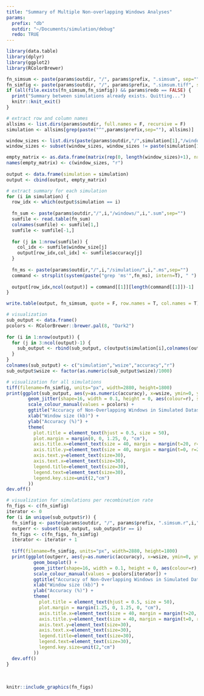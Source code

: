```yaml
---
title: "Summary of Multiple Non-overlapping Windows Analyses"
params:
  prefix: "db"
  outdir: "~/Documents/simulation/debug"
  redo: TRUE
---
```


```r
library(data.table)
library(dplyr)
library(ggplot2)
library(RColorBrewer)
```

```r
fn_simsum <- paste(params$outdir, "/", params$prefix, ".simsum", sep="")
fn_simfig <- paste(params$outdir, "/", params$prefix, ".simsum.tiff", sep="")
if (all(file.exists(fn_simsum,fn_simfig)) && params$redo == FALSE) {
  print("Summary between simulations already exists. Quitting...")
  knitr::knit_exit()
}

# extract row and column names
allsims <- list.dirs(params$outdir, full.names = F, recursive = F)
simulation <- allsims[grep(paste("^",params$prefix,sep=""), allsims)]

window_sizes <- list.dirs(paste(params$outdir,"/",simulation[1],"/windows/",sep=""), full.names = F, recursive = F)
window_sizes <- subset(window_sizes, window_sizes != paste(simulation[1],".summary",sep=""))

empty_matrix <- as.data.frame(matrix(rep(0, length(window_sizes)+1), nrow=length(simulation), ncol=length(window_sizes)+1))
names(empty_matrix) <- c(window_sizes, "r")
  
output <- data.frame(simulation = simulation)
output <- cbind(output, empty_matrix)

# extract summary for each simulation
for (i in simulation) {
  row_idx <- which(output$simulation == i)
  
  fn_sum <- paste(params$outdir,"/",i,"/windows/",i,".sum",sep="")
  sumfile <- read.table(fn_sum)
  colnames(sumfile) <- sumfile[1,]
  sumfile <- sumfile[-1,]
  
  for (j in 1:nrow(sumfile)) {
    col_idx <- sumfile$window_size[j]
    output[row_idx,col_idx] <- sumfile$accuracy[j]
  }
  
  fn_ms <- paste(params$outdir,"/",i,"/simulation/",i,".ms",sep="")
  command <- strsplit(system(paste("grep 'ms'",fn_ms), intern=T), " ")
  
  output[row_idx,ncol(output)] = command[[1]][length(command[[1]])-1]
}

write.table(output, fn_simsum, quote = F, row.names = T, col.names = T)

# visualization
sub_output <- data.frame()
pcolors <- RColorBrewer::brewer.pal(8, "Dark2")
  
for (i in 1:nrow(output)) {
  for (j in 3:ncol(output)-1) {
    sub_output <- rbind(sub_output, c(output$simulation[i],colnames(output[j]),output[i,j],output[i,ncol(output)]))
  }
}
colnames(sub_output) <- c("simulation","wsize","accuracy","r")
sub_output$wsize <- factor(as.numeric(sub_output$wsize)/1000)

# visualization for all simulations
tiff(filename=fn_simfig, units="px", width=2880, height=1800)
print(ggplot(sub_output, aes(y=as.numeric(accuracy), x=wsize, ymin=0, ymax=100)) + 
        geom_jitter(shape=16, width = 0.1, height = 0, aes(colour=r), size=5) +
        scale_colour_manual(values = pcolors) +
        ggtitle("Accuracy of Non-Overlapping Windows in Simulated Dataset") + 
        xlab("Window size (kb)") +
        ylab("Accuracy (%)") +
        theme(
          plot.title = element_text(hjust = 0.5, size = 50),
          plot.margin = margin(0, 0, 1.25, 0, "cm"),
          axis.title.x=element_text(size = 40, margin = margin(t=20, r=0, b=0, l=0)),
          axis.title.y=element_text(size = 40, margin = margin(t=0, r=20, b=0, l=0)),
          axis.text.y=element_text(size=30),
          axis.text.x=element_text(size=30),
          legend.title=element_text(size=30),
          legend.text=element_text(size=30),
          legend.key.size=unit(2,"cm")
        ))
dev.off()

# visualization for simulations per recombination rate
fn_figs <- c(fn_simfig)
iterator <- 0
for (i in unique(sub_output$r)) {
  fn_simfig <- paste(params$outdir, "/", params$prefix, ".simsum.r",i,".tiff", sep="")
  outperr <- subset(sub_output, sub_output$r == i)
  fn_figs <- c(fn_figs, fn_simfig)
  iterator <- iterator + 1
  
  tiff(filename=fn_simfig, units="px", width=2880, height=1800)
  print(ggplot(outperr, aes(y=as.numeric(accuracy), x=wsize, ymin=0, ymax=100)) + 
          geom_boxplot() +
          geom_jitter(shape=16, width = 0.1, height = 0, aes(colour=r), size=5) +
          scale_colour_manual(values = pcolors[iterator]) +
          ggtitle("Accuracy of Non-Overlapping Windows in Simulated Dataset") + 
          xlab("Window size (kb)") +
          ylab("Accuracy (%)") +
          theme(
            plot.title = element_text(hjust = 0.5, size = 50),
            plot.margin = margin(1.25, 0, 1.25, 0, "cm"),
            axis.title.x=element_text(size = 40, margin = margin(t=20, r=0, b=0, l=0)),
            axis.title.y=element_text(size = 40, margin = margin(t=0, r=20, b=0, l=0)),
            axis.text.y=element_text(size=30),
            axis.text.x=element_text(size=30),
            legend.title=element_text(size=30),
            legend.text=element_text(size=30),
            legend.key.size=unit(2,"cm")
          ))
  dev.off()
}
```

<br>

```r
knitr::include_graphics(fn_figs)
```
